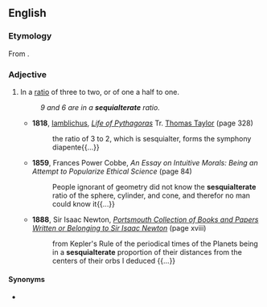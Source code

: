 ==English==

===Etymology===
From {{der|en|la|sesquialter||one and a half times}}.

===Adjective===
{{en-adj|-}}

# {{lb|en|mathematics|archaic}} In a [[ratio]] of three to two, or of one a half to one.
#: ''9 and 6 are in a '''sequialterate''' ratio.''
#* '''1818''', [[Iamblichus]], ''[https://books.google.com/books?id=J_BZAAAAcAAJ Life of Pythagoras]'' Tr. [[w:Thomas Taylor (neoplatonist)|Thomas Taylor]] (page 328)
#*: the ratio of 3 to 2, which is sesquialter, forms the symphony diapente{{...}}
#* '''1859''', Frances Power Cobbe, ''An Essay on Intuitive Morals: Being an Attempt to Popularize Ethical Science'' (page 84)
#*: People ignorant of geometry did not know the '''sesquialterate''' ratio of the sphere, cylinder, and cone, and therefor no man could know it{{...}}
#* '''1888''', Sir Isaac Newton, ''[https://books.google.com/books?id=3wcjAAAAMAAJ Portsmouth Collection of Books and Papers Written or Belonging to Sir Isaac Newton]'' (page xviii) <!--Origin? Newton was dead long before 1888.-->
#*: from Kepler's Rule of the periodical times of the Planets being in a '''sesquialterate''' proportion of their distances from the centers of their orbs I deduced {{...}}

====Synonyms====
* {{l|en|sesquialteral}}